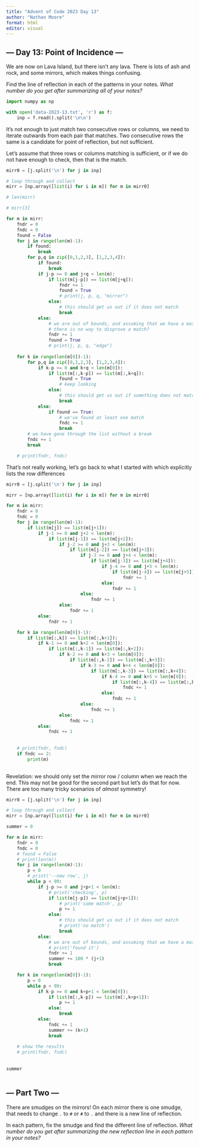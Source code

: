 ```yaml
---
title: "Advent of Code 2023 Day 13"
author: "Nathan Moore"
format: html
editor: visual
---
```


## --- Day 13: Point of Incidence ---

We are now on Lava Island, but there isn't any lava. There is lots of ash and rock, and some mirrors, which makes things confusing.

Find the line of reflection in each of the patterns in your notes. *What number do you get after summarizing all of your notes?*

```python

import numpy as np

with open('data-2023-13.txt', 'r') as f:
    inp = f.read().split('\n\n')

```

It's not enough to just match two consecutive rows or columns, we need to iterate outwards from each pair that matches. Two consecutive rows the same is a candidate for point of reflection, but not sufficient.

Let's assume that three rows or columns matching is sufficient, or if we do not have enough to check, then that is the match.

```python

mirr0 = [j.split('\n') for j in inp]

# loop through and collect
mirr = [np.array([list(i) for i in m]) for m in mirr0]

# len(mirr)

# mirr[3]

for m in mirr: 
    fndr = 0
    fndc = 0
    found = False
    for j in range(len(m)-1): 
        if found: 
            break
        for p,q in zip([0,1,2,3], [1,2,3,4]):
            if found: 
                break
            if j-p >= 0 and j+q < len(m):
                if list(m[j-p]) == list(m[j+q]): 
                    fndr += 1
                    found = True
                    # print(j, p, q, "mirror")
                else: 
                    # this should get us out if it does not match
                    break
            else: 
                # we are out of bounds, and assuming that we have a match
                # there is no way to disprove a match? 
                fndr += 1
                found = True
                # print(j, p, q, "edge")
                
    for k in range(len(m[0])-1): 
        for p,q in zip([0,1,2,3], [1,2,3,4]):
            if k-p >= 0 and k+q < len(m[0]):
                if list(m[:,k-p]) == list(m[:,k+q]): 
                    found = True
                    # keep looking
                else: 
                    # this should get us out if something does not match
                    break
            else: 
                if found == True: 
                    # we've found at least one match
                    fndc += 1
                    break
        # we have gone through the list without a break
        fndc += 1
        break

    # print(fndr, fndc)

```

That's not really working, let's go back to what I started with which explicitly lists the row differences

```python

mirr0 = [j.split('\n') for j in inp]

mirr = [np.array([list(i) for i in m]) for m in mirr0]

for m in mirr: 
    fndr = 0
    fndc = 0
    for j in range(len(m)-1): 
        if list(m[j]) == list(m[j+1]): 
            if j-1 >= 0 and j+2 < len(m):
                if list(m[j-1]) == list(m[j+2]): 
                    if j-2 >= 0 and j+3 < len(m):
                        if list(m[j-2]) == list(m[j+3]):
                            if j-3 >= 0 and j+4 < len(m):
                                if list(m[j-3]) == list(m[j+4]):
                                    if j-4 >= 0 and j+5 < len(m):
                                        if list(m[j-4]) == list(m[j+5]):
                                            fndr += 1
                                    else: 
                                        fndr += 1
                            else: 
                                fndr += 1
                    else: 
                        fndr += 1
            else: 
                fndr += 1

    for k in range(len(m[0])-1): 
        if list(m[:,k]) == list(m[:,k+1]): 
            if k-1 >= 0 and k+2 < len(m[0]):
                if list(m[:,k-1]) == list(m[:,k+2]): 
                    if k-2 >= 0 and k+3 < len(m[0]):
                        if list(m[:,k-2]) == list(m[:,k+3]):
                            if k-3 >= 0 and k+4 < len(m[0]):
                                if list(m[:,k-3]) == list(m[:,k+4]):
                                    if k-4 >= 0 and k+5 < len(m[0]):
                                        if list(m[:,k-4]) == list(m[:,k+5]):
                                            fndc += 1
                                    else: 
                                        fndc += 1
                            else: 
                                fndc += 1
                    else: 
                        fndc += 1
            else: 
                fndc += 1  
              
                
    # print(fndr, fndc)
    if fndc == 2: 
        print(m)
    
```

Revelation: we should only set the mirror row / column when we reach the end. This may not be good for the second part but let's do that for now. There are too many tricky scenarios of *almost* symmetry!

```python

mirr0 = [j.split('\n') for j in inp]

# loop through and collect
mirr = [np.array([list(i) for i in m]) for m in mirr0]

summer = 0

for m in mirr: 
    fndr = 0
    fndc = 0
    # found = False
    # print(len(m))
    for j in range(len(m)-1): 
        p = 0
        # print('--new row', j)
        while p < 99: 
            if j-p >= 0 and j+p+1 < len(m):
                # print('checking', p)
                if list(m[j-p]) == list(m[j+p+1]): 
                    # print('some match', p)
                    p += 1
                else: 
                    # this should get us out if it does not match
                    # print('no match')
                    break
            else: 
                # we are out of bounds, and assuming that we have a match
                # print('found it')
                fndr += 1
                summer += 100 * (j+1)
                break

    for k in range(len(m[0])-1): 
        p = 0
        while p < 99: 
            if k-p >= 0 and k+p+1 < len(m[0]):
                if list(m[:,k-p]) == list(m[:,k+p+1]): 
                    p += 1
                else: 
                    break
            else: 
                fndc += 1
                summer += (k+1)
                break
  
    # show the results            
    # print(fndr, fndc)
    
 
summer   
    
```

## --- Part Two ---

There are smudges on the mirrors! On each mirror there is one smudge, that needs to change `.` to `#` or `#` to `.` and there is a new line of reflection.

In each pattern, fix the smudge and find the different line of reflection. *What number do you get after summarizing the new reflection line in each pattern in your notes?*
